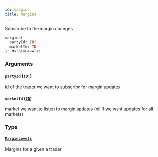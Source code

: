 ```yaml
---
id: margins
title: margins
---
```


Subscribe to the margin changes

```graphql
margins(
  partyId: ID!
  marketId: ID
): MarginLevels!

```

### Arguments

#### `partyId` ([`ID!`](/docs/graphql/scalars/id))

id of the trader we want to subscribe for margin updates

#### `marketId` ([`ID`](/docs/graphql/scalars/id))

market we want to listen to margin updates (nil if we want updates for all markets)

### Type

#### [`MarginLevels`](/docs/graphql/objects/margin-levels)

Margins for a given a trader
